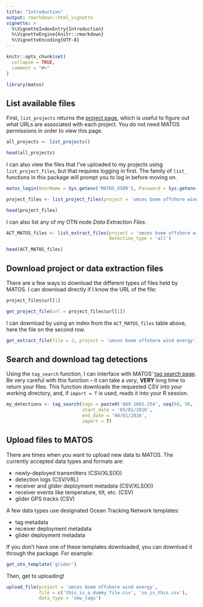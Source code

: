 ```yaml
---
title: "Introduction"
output: rmarkdown::html_vignette
vignette: >
  %\VignetteIndexEntry{Introduction}
  %\VignetteEngine{knitr::rmarkdown}
  %\VignetteEncoding{UTF-8}
---
```


```r
knitr::opts_chunk$set(
  collapse = TRUE,
  comment = "#>"
)
```

```r
library(matos)
```


## List available files

First, `list_projects` returns the [project page](https://matos.asascience.com/project), which is useful to figure out what URLs are associated with each project. You do not need MATOS permissions in order to view this page.

```r
all_projects <- list_projects()

head(all_projects)
```

I can also view the files that I've uploaded to my projects using `list_project_files`, but that requires logging in first. The family of `list_` functions in this package will prompt you to log in before moving on.

```r
matos_login(UserName = Sys.getenv('MATOS_USER'), Password = Sys.getenv('MATOS_PASS'))
```

```r
project_files <- list_project_files(project = 'umces boem offshore wind energy')

head(project_files)
```

I can also list any of my OTN node *Data Extraction Files*.

```r
ACT_MATOS_files <- list_extract_files(project = 'umces boem offshore wind energy',
                                      detection_type = 'all')

head(ACT_MATOS_files)
```


## Download project or data extraction files

There are a few ways to download the different types of files held by MATOS. I can download directly if I know the URL of the file:

```r
project_files$url[1]

get_project_file(url = project_files$url[1])
```

I can download by using an index from the `ACT_MATOS_files` table above, here the file on the second row.

```r
get_extract_file(file = 2, project = 'umces boem offshore wind energy')
```

## Search and download tag detections

Using the `tag_search` function, I can interface with MATOS' [tag search page](https://matos.asascience.com/search). Be very careful with this function -- it can take a *very*, **VERY** long time to return your files. This function downloads the requested CSV into your working directory, and, if `import = T` is used, reads it into your R session.

```r
my_detections <- tag_search(tags = paste0('A69-1601-254', seq(60, 90, 1)),
                            start_date = '03/01/2016',
                            end_date = '04/01/2016', 
                            import = T)
```

## Upload files to MATOS

There are times when you want to upload new data to MATOS. The currently accepted data types and formats are:

- newly-deployed transmitters (CSV/XLS(X))
- detection logs (CSV/VRL)
- receiver and glider deployment metadata (CSV/XLS(X))
- receiver events like temperature, tilt, etc. (CSV)
- glider GPS tracks (CSV)

A few data types use designated Ocean Tracking Network templates:

- tag metadata
- receiver deployment metadata
- glider deployment metadata

If you don't have one of these templates downloaded, you can download it through the package. For example:
```r
get_otn_template('glider')
```

Then, get to uploading!
```r
upload_file(project = 'umces boem offshore wind energy',
            file = c('this_is_a_dummy_file.csv', 'so_is_this.csv'),
            data_type = 'new_tags')
```

